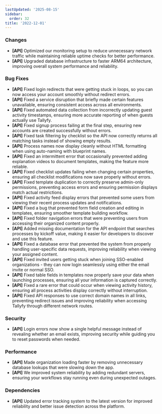 ```yaml
---
lastUpdated: '2025-08-15'
sidebar:
  order: 32
title: '2022-12-01'
---
```


### Changes

- **[API]** Optimized our monitoring setup to reduce unnecessary network traffic while maintaining reliable uptime checks for better performance.
- **[API]** Upgraded database infrastructure to faster ARM64 architecture, improving overall system performance and reliability.

### Bug Fixes

- **[API]** Fixed login redirects that were getting stuck in loops, so you can now access your account smoothly without redirect errors.
- **[API]** Fixed a service disruption that briefly made certain features unavailable, ensuring consistent access across all environments.
- **[API]** Fixed automated data collection from incorrectly updating guest activity timestamps, ensuring more accurate reporting of when guests actually use Tallyfy.
- **[API]** Fixed signup process failing at the final step, ensuring new accounts are created successfully without errors.
- **[API]** Fixed task filtering by checklist so the API now correctly returns all matching tasks instead of showing empty results.
- **[API]** Process names now display cleanly without HTML formatting when using auto-naming with blueprint names.
- **[API]** Fixed an intermittent error that occasionally prevented adding explanation videos to document templates, making the feature more reliable.
- **[API]** Fixed checklist updates failing when changing certain properties, ensuring all checklist modifications now save properly without errors.
- **[API]** Fixed template duplication to correctly preserve admin-only permissions, preventing access errors and ensuring permission displays match actual restrictions.
- **[API]** Fixed activity feed display errors that prevented some users from viewing their recent process updates and notifications.
- **[API]** Fixed a bug that prevented form field creation and editing in templates, ensuring smoother template building workflow.
- **[API]** Fixed folder navigation errors that were preventing users from accessing their organized content properly.
- **[API]** Added missing documentation for the API endpoint that searches processes by kickoff value, making it easier for developers to discover and use this feature.
- **[API]** Fixed a database error that prevented the system from properly handling user-specific data requests, improving reliability when viewing your assigned content.
- **[API]** Fixed invited users getting stuck when joining SSO-enabled organizations - they can now login seamlessly using either the email invite or normal SSO.
- **[API]** Fixed table fields in templates now properly save your data when launching processes, ensuring all your information is captured correctly.
- **[API]** Fixed a rare error that could occur when viewing activity history, ensuring all process activities display correctly without interruption.
- **[API]** Fixed API responses to use correct domain names in all links, preventing redirect issues and improving reliability when accessing Tallyfy through different network routes.

### Security

- **[API]** Login errors now show a single helpful message instead of revealing whether an email exists, improving security while guiding you to reset passwords when needed.

### Performance

- **[API]** Made organization loading faster by removing unnecessary database lookups that were slowing down the app.
- **[API]** We improved system reliability by adding redundant servers, ensuring your workflows stay running even during unexpected outages.

### Dependencies

- **[API]** Updated error tracking system to the latest version for improved reliability and better issue detection across the platform.